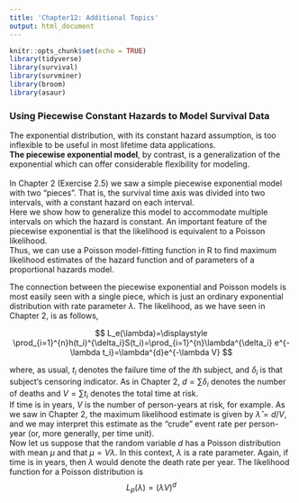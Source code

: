 ```yaml
---
title: 'Chapter12: Additional Topics'
output: html_document
---
```


```r
knitr::opts_chunk$set(echo = TRUE)
library(tidyverse)
library(survival)
library(survminer)
library(broom)
library(asaur)
```

### Using Piecewise Constant Hazards to Model Survival Data      
The exponential distribution, with its constant hazard assumption, is too inflexible to be useful in most lifetime data applications.     
**The piecewise exponential model**, by contrast, is a generalization of the exponential which can offer considerable flexibility for modeling.     
<br />
In Chapter 2 (Exercise 2.5) we saw a simple piecewise exponential model with two “pieces”. That is, the survival time axis was divided into two intervals, with a constant hazard on each interval.      
Here we show how to generalize this model to accommodate multiple intervals on which the hazard is constant. An important feature of the piecewise exponential is that the likelihood is equivalent to a Poisson likelihood.    
Thus, we can use a Poisson model-fitting function in R to find maximum likelihood estimates of the hazard function and of parameters of a proportional hazards model.     

The connection between the piecewise exponential and Poisson models is most easily seen with a single piece, which is just an ordinary exponential distribution with rate parameter $\lambda$. The likelihood, as we have seen in Chapter 2, is as follows,    

$$
L_e(\lambda)=\displaystyle \prod_{i=1}^{n}h(t_i)^{\delta_i}S(t_i)=\prod_{i=1}^{n}\lambda^{\delta_i}
e^{-\lambda t_i}=\lambda^{d}e^{-\lambda V}
$$

where, as usual, $t_i$ denotes the failure time of the $i$th subject, and $\delta_i$ is that subject’s censoring indicator. As in Chapter 2, $d = \sum \delta_i$ denotes the number of deaths and $V = \sum t_i$ denotes the total time at risk.     
If time is in years, $V$ is the number of person-years at risk, for example. As we saw in Chapter 2, the maximum likelihood estimate is given by $\hat{\lambda}=d/V$, and we may interpret this estimate as the “crude” event rate per person-year (or, more generally, per time unit).     
Now let us suppose that the random variable $d$ has a Poisson distribution with mean $\mu$ and that $\mu=V \lambda$. In this context, $\lambda$ is a rate parameter. Again, if time is in years, then $\lambda$ would denote the death rate per year. The likelihood function for a Poisson distribution is     
$$
L_{p}(\lambda)=(\lambda V)^{d}
$$


